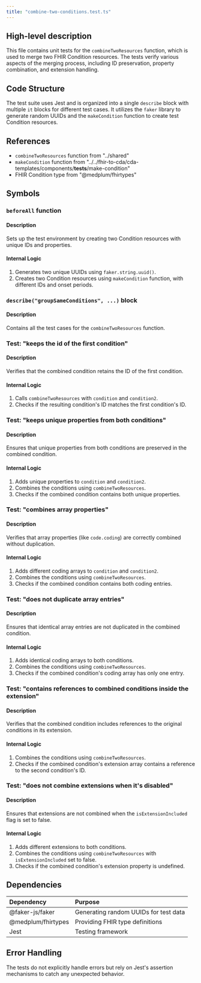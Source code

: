 ```yaml
---
title: "combine-two-conditions.test.ts"
---
```


## High-level description
This file contains unit tests for the `combineTwoResources` function, which is used to merge two FHIR Condition resources. The tests verify various aspects of the merging process, including ID preservation, property combination, and extension handling.

## Code Structure
The test suite uses Jest and is organized into a single `describe` block with multiple `it` blocks for different test cases. It utilizes the `faker` library to generate random UUIDs and the `makeCondition` function to create test Condition resources.

## References
- `combineTwoResources` function from "../shared"
- `makeCondition` function from "../../fhir-to-cda/cda-templates/components/__tests__/make-condition"
- FHIR Condition type from "@medplum/fhirtypes"

## Symbols

### `beforeAll` function
#### Description
Sets up the test environment by creating two Condition resources with unique IDs and properties.

#### Internal Logic
1. Generates two unique UUIDs using `faker.string.uuid()`.
2. Creates two Condition resources using `makeCondition` function, with different IDs and onset periods.

### `describe("groupSameConditions", ...)` block
#### Description
Contains all the test cases for the `combineTwoResources` function.

### Test: "keeps the id of the first condition"
#### Description
Verifies that the combined condition retains the ID of the first condition.

#### Internal Logic
1. Calls `combineTwoResources` with `condition` and `condition2`.
2. Checks if the resulting condition's ID matches the first condition's ID.

### Test: "keeps unique properties from both conditions"
#### Description
Ensures that unique properties from both conditions are preserved in the combined condition.

#### Internal Logic
1. Adds unique properties to `condition` and `condition2`.
2. Combines the conditions using `combineTwoResources`.
3. Checks if the combined condition contains both unique properties.

### Test: "combines array properties"
#### Description
Verifies that array properties (like `code.coding`) are correctly combined without duplication.

#### Internal Logic
1. Adds different coding arrays to `condition` and `condition2`.
2. Combines the conditions using `combineTwoResources`.
3. Checks if the combined condition contains both coding entries.

### Test: "does not duplicate array entries"
#### Description
Ensures that identical array entries are not duplicated in the combined condition.

#### Internal Logic
1. Adds identical coding arrays to both conditions.
2. Combines the conditions using `combineTwoResources`.
3. Checks if the combined condition's coding array has only one entry.

### Test: "contains references to combined conditions inside the extension"
#### Description
Verifies that the combined condition includes references to the original conditions in its extension.

#### Internal Logic
1. Combines the conditions using `combineTwoResources`.
2. Checks if the combined condition's extension array contains a reference to the second condition's ID.

### Test: "does not combine extensions when it's disabled"
#### Description
Ensures that extensions are not combined when the `isExtensionIncluded` flag is set to false.

#### Internal Logic
1. Adds different extensions to both conditions.
2. Combines the conditions using `combineTwoResources` with `isExtensionIncluded` set to false.
3. Checks if the combined condition's extension property is undefined.

## Dependencies
| Dependency | Purpose |
|:-----------|:--------|
| @faker-js/faker | Generating random UUIDs for test data |
| @medplum/fhirtypes | Providing FHIR type definitions |
| Jest | Testing framework |

## Error Handling
The tests do not explicitly handle errors but rely on Jest's assertion mechanisms to catch any unexpected behavior.